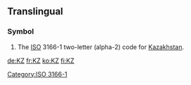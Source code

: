 {{also|.kz}}
==Translingual==
===Symbol===
{{infl|mul|symbol}}
# The [[ISO]] 3166-1 two-letter (alpha-2) code for [[Kazakhstan]].

[[Category:ISO 3166-1]]

[[de:KZ]]
[[fr:KZ]]
[[ko:KZ]]
[[fi:KZ]]
